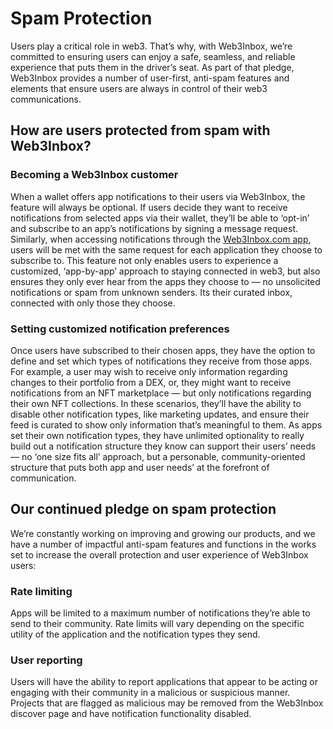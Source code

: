 # Spam Protection

Users play a critical role in web3. That’s why, with Web3Inbox, we’re committed to ensuring users can enjoy a safe, seamless, and reliable experience that puts them in the driver’s seat. As part of that pledge, Web3Inbox provides a number of user-first, anti-spam features and elements that ensure users are always in control of their web3 communications.

## How are users protected from spam with Web3Inbox?

### Becoming a Web3Inbox customer

When a wallet offers app notifications to their users via Web3Inbox, the feature will always be optional. If users decide they want to receive notifications from selected apps via their wallet, they’ll be able to ‘opt-in’ and subscribe to an app’s notifications by signing a message request. Similarly, when accessing notifications through the [Web3Inbox.com app](https://app.web3inbox.com), users will be met with the same request for each application they choose to subscribe to. This feature not only enables users to experience a customized, ‘app-by-app’ approach to staying connected in web3, but also ensures they only ever hear from the apps they choose to — no unsolicited notifications or spam from unknown senders. Its their curated inbox, connected with only those they choose.

### Setting customized notification preferences

Once users have subscribed to their chosen apps, they have the option to define and set which types of notifications they receive from those apps. For example, a user may wish to receive only information regarding changes to their portfolio from a DEX, or, they might want to receive notifications from an NFT marketplace — but only notifications regarding their own NFT collections. In these scenarios, they’ll have the ability to disable other notification types, like marketing updates, and ensure their feed is curated to show only information that’s meaningful to them. As apps set their own notification types, they have unlimited optionality to really build out a notification structure they know can support their users’ needs — no ‘one size fits all’ approach, but a personable, community-oriented structure that puts both app and user needs’ at the forefront of communication.

## Our continued pledge on spam protection

We’re constantly working on improving and growing our products, and we have a number of impactful anti-spam features and functions in the works set to increase the overall protection and user experience of Web3Inbox users:

### Rate limiting

Apps will be limited to a maximum number of notifications they’re able to send to their community. Rate limits will vary depending on the specific utility of the application and the notification types they send.

### User reporting

Users will have the ability to report applications that appear to be acting or engaging with their community in a malicious or suspicious manner. Projects that are flagged as malicious may be removed from the Web3Inbox discover page and have notification functionality disabled.
